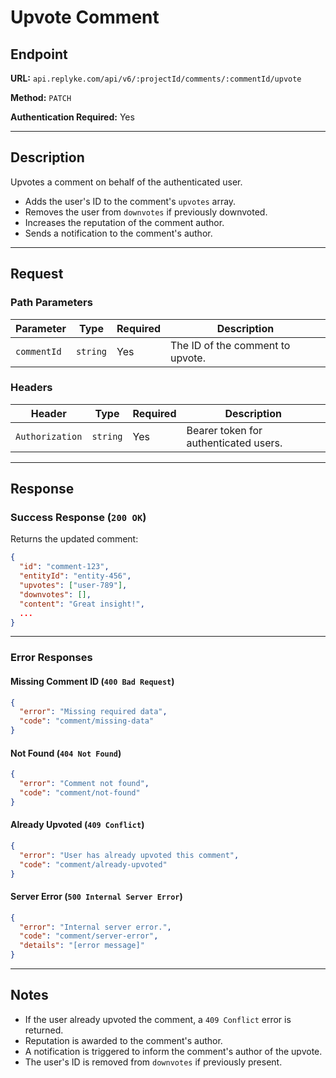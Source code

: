 # Upvote Comment

## Endpoint

**URL:** `api.replyke.com/api/v6/:projectId/comments/:commentId/upvote`

**Method:** `PATCH`

**Authentication Required:** Yes

---

## Description

Upvotes a comment on behalf of the authenticated user.

* Adds the user's ID to the comment's `upvotes` array.
* Removes the user from `downvotes` if previously downvoted.
* Increases the reputation of the comment author.
* Sends a notification to the comment's author.

---

## Request

### Path Parameters

| Parameter   | Type     | Required | Description                      |
| ----------- | -------- | -------- | -------------------------------- |
| `commentId` | `string` | Yes      | The ID of the comment to upvote. |

### Headers

| Header          | Type     | Required | Description                           |
| --------------- | -------- | -------- | ------------------------------------- |
| `Authorization` | `string` | Yes      | Bearer token for authenticated users. |

---

## Response

### Success Response (`200 OK`)

Returns the updated comment:

```json
{
  "id": "comment-123",
  "entityId": "entity-456",
  "upvotes": ["user-789"],
  "downvotes": [],
  "content": "Great insight!",
  ...
}
```

---

### Error Responses

#### Missing Comment ID (`400 Bad Request`)

```json
{
  "error": "Missing required data",
  "code": "comment/missing-data"
}
```

#### Not Found (`404 Not Found`)

```json
{
  "error": "Comment not found",
  "code": "comment/not-found"
}
```

#### Already Upvoted (`409 Conflict`)

```json
{
  "error": "User has already upvoted this comment",
  "code": "comment/already-upvoted"
}
```

#### Server Error (`500 Internal Server Error`)

```json
{
  "error": "Internal server error.",
  "code": "comment/server-error",
  "details": "[error message]"
}
```

---

## Notes

* If the user already upvoted the comment, a `409 Conflict` error is returned.
* Reputation is awarded to the comment's author.
* A notification is triggered to inform the comment's author of the upvote.
* The user's ID is removed from `downvotes` if previously present.
